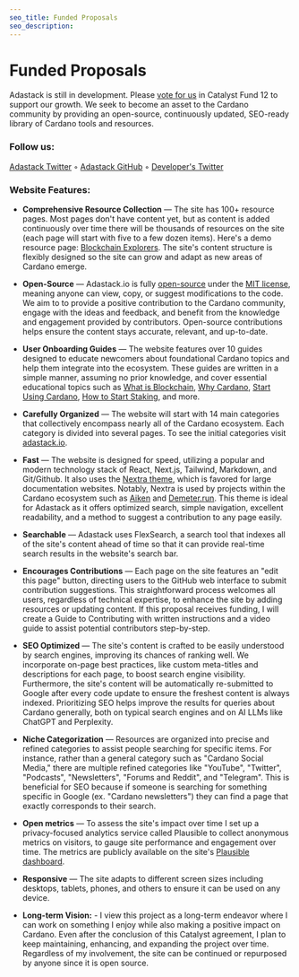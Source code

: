 ```yaml
---
seo_title: Funded Proposals
seo_description:
---
```


# Funded Proposals

Adastack is still in development. Please [vote for us](https://cardano.ideascale.com/c/idea/119612) in Catalyst Fund 12 to support our growth. We seek to become an asset to the Cardano community by providing an open-source, continuously updated, SEO-ready library of Cardano tools and resources.

### Follow us:

[Adastack Twitter](https://twitter.com/adastackio) &#x25E6; [Adastack GitHub](https://github.com/adastackio/adastack.io) &#x25E6; [Developer's Twitter](https://twitter.com/tuckertriggs)

### Website Features:

- **Comprehensive Resource Collection** — The site has 100+ resource pages. Most pages don't have content yet, but as content is added continuously over time there will be thousands of resources on the site (each page will start with five to a few dozen items). Here's a demo resource page: [Blockchain Explorers](https://www.adastack.io/on_chain/blockchain_explorers). The site's content structure is flexibly designed so the site can grow and adapt as new areas of Cardano emerge.

- **Open-Source** — Adastack.io is fully [open-source](https://github.com/adastackio/adastack.io) under the [MIT license](https://github.com/adastackio/adastack.io/blob/main/LICENSE), meaning anyone can view, copy, or suggest modifications to the code. We aim to to provide a positive contribution to the Cardano community, engage with the ideas and feedback, and benefit from the knowledge and engagement provided by contributors. Open-source contributions helps ensure the content stays accurate, relevant, and up-to-date.

- **User Onboarding Guides** — The website features over 10 guides designed to educate newcomers about foundational Cardano topics and help them integrate into the ecosystem. These guides are written in a simple manner, assuming no prior knowledge, and cover essential educational topics such as [What is Blockchain](https://www.adastack.io/intro_to_cardano/what_is_blockchain), [Why Cardano](https://www.adastack.io/intro_to_cardano/why_cardano), [Start Using Cardano](https://www.adastack.io/intro_to_cardano/start_using_cardano), [How to Start Staking](https://www.adastack.io/staking/how_to_start_staking), and more.

- **Carefully Organized** — The website will start with 14 main categories that collectively encompass nearly all of the Cardano ecosystem. Each category is divided into several pages. To see the initial categories visit [adastack.io](https://adastack.io).

- **Fast** — The website is designed for speed, utilizing a popular and modern technology stack of React, Next.js, Tailwind, Markdown, and Git/Github. It also uses the [Nextra theme](https://nextra.site/), which is favored for large documentation websites. Notably, Nextra is used by projects within the Cardano ecosystem such as [Aiken](https://aiken-lang.org/fundamentals/getting-started) and [Demeter.run](https://docs.demeter.run/). This theme is ideal for Adastack as it offers optimized search, simple navigation, excellent readability, and a method to suggest a contribution to any page easily.

- **Searchable** — Adastack uses FlexSearch, a search tool that indexes all of the site's content ahead of time so that it can provide real-time search results in the website's search bar.

- **Encourages Contributions** — Each page on the site features an "edit this page" button, directing users to the GitHub web interface to submit contribution suggestions. This straightforward process welcomes all users, regardless of technical expertise, to enhance the site by adding resources or updating content. If this proposal receives funding, I will create a Guide to Contributing with written instructions and a video guide to assist potential contributors step-by-step.

- **SEO Optimized** — The site's content is crafted to be easily understood by search engines, improving its chances of ranking well. We incorporate on-page best practices, like custom meta-titles and descriptions for each page, to boost search engine visibility. Furthermore, the site's content will be automatically re-submitted to Google after every code update to ensure the freshest content is always indexed. Prioritizing SEO helps improve the results for queries about Cardano generally, both on typical search engines and on AI LLMs like ChatGPT and Perplexity.

- **Niche Categorization** — Resources are organized into precise and refined categories to assist people searching for specific items. For instance, rather than a general category such as "Cardano Social Media," there are multiple refined categories like "YouTube", "Twitter", "Podcasts", "Newsletters", "Forums and Reddit", and "Telegram". This is beneficial for SEO because if someone is searching for something specific in Google (ex. "Cardano newsletters") they can find a page that exactly corresponds to their search.

- **Open metrics** — To assess the site's impact over time I set up a privacy-focused analytics service called Plausible to collect anonymous metrics on visitors, to gauge site performance and engagement over time. The metrics are publicly available on the site's [Plausible dashboard](https://plausible.io/adastack.io).

- **Responsive** — The site adapts to different screen sizes including desktops, tablets, phones, and others to ensure it can be used on any device.

- **Long-term Vision:** - I view this project as a long-term endeavor where I can work on something I enjoy while also making a positive impact on Cardano. Even after the conclusion of this Catalyst agreement, I plan to keep maintaining, enhancing, and expanding the project over time. Regardless of my involvement, the site can be continued or repurposed by anyone since it is open source.
